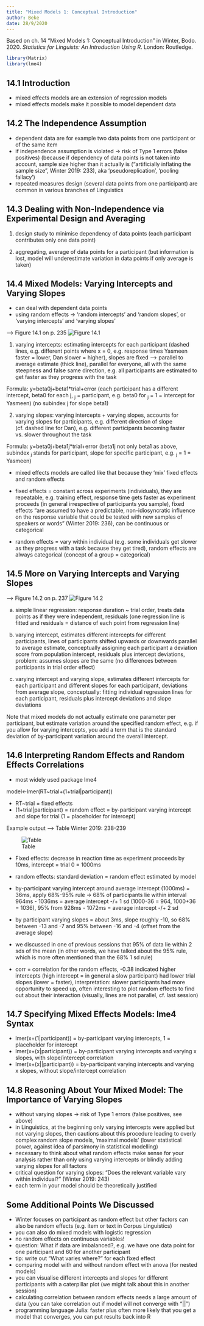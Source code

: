 ---
title: "Mixed Models 1: Conceptual Introduction"
author: Beke
date: 28/9/2020
---

Based on ch. 14 "Mixed Models 1: Conceptual Introduction" in Winter, Bodo. 2020. *Statistics for Linguists: An Introduction Using R*. London: Routledge.

```{r setup, include=FALSE}
library(Matrix)
library(lme4)
```

## 14.1 Introduction
- mixed effects models are an extension of regression models
- mixed effects models make it possible to model dependent data 

## 14.2 The Independence Assumption
- dependent data are for example two data points from one participant or of the same item 
- if independence assumption is violated -> risk of Type 1 errors (false positives) (because if dependency of data points is not taken into account, sample size higher than it actually is ("artificially inflating the sample size", Winter 2019: 233), aka 'pseudoreplication', 'pooling fallacy')
- repeated measures design (several data points from one participant) are common in various branches of Linguistics 

## 14.3 Dealing with Non-Independence via Experimental Design and Averaging
1) design study to minimise dependency of data points (each participant contributes only one data point)

2) aggregating, average of data points for a participant (but information is lost, model will underestimate variation in data points if only average is taken)

## 14.4 Mixed Models: Varying Intercepts and Varying Slopes
- can deal with dependent data points 
- using random effects -> 'random intercepts' and 'random slopes', or 'varying intercepts' and 'varying slopes'

--> Figure 14.1 on p. 235
![Figure 14.1](Figure 14.1.JPG)

1) varying intercepts: estimating intercepts for each participant (dashed lines, e.g. different points where x = 0, e.g. response times Yasmeen faster = lower, Dan slower = higher), slopes are fixed --> parallel to average estimate (thick line), parallel for everyone, all with the same steepness and false same direction, e.g. all participants are estimated to get faster as they progress with the task

Formula:
y=beta0j+beta1*trial+error (each participant has a different intercept, beta0 for each j, ~j~ = participant, e.g. beta0 for ~j~ = 1 = intercept for Yasmeen) (no subindex j for slope beta1)

2) varying slopes: varying intercepts + varying slopes, accounts for varying slopes for participants, e.g. different direction of slope (cf. dashed line for Dan), e.g. different participants becoming faster vs. slower throughout the task

Formula:
y=beta0j+beta1j*trial+error (beta1j not only beta1 as above, subindex ~j~ stands for participant, slope for specific participant, e.g. ~j~ = 1 = Yasmeen)  

- mixed effects models are called like that because they 'mix' fixed effects and random effects

- fixed effects = constant across experiments (individuals), they are repeatable, e.g. training effect, response time gets faster as experiment proceeds (in general irrespective of participants you sample), fixed effects "are assumed to have a predictable, non-idiosyncratic influence on the response variable that could be tested with new samples of speakers or words" (Winter 2019: 236), can be continuous or categorical

- random effects = vary within individual (e.g. some individuals get slower as they progress with a task because they get tired), random effects are always categorical (concept of a group = categorical)

## 14.5 More on Varying Intercepts and Varying Slopes
--> Figure 14.2 on p. 237
![Figure 14.2](Figure 14.2.JPG)


a) simple linear regression: response duration ~ trial order, treats data points as if they were independent, residuals (one regression line is fitted and residuals = distance of each point from regression line)

b) varying intercept, estimates different intercepts for different participants, lines of participants shifted upwards or downwards parallel to average estimate, conceptually assigning each participant a deviation score from population intercept, residuals plus intercept deviations, problem: assumes slopes are the same (no  differences between participants in trial order effect)

c) varying intercept and varying slope, estimates different intercepts for each participant and different slopes for each participant, deviations from average slope, conceptually: fitting individual regression lines  for each participant, residuals plus intercept deviations and slope deviations

Note that mixed models do not actually estimate one parameter per participant, but estimate variation around the specified random effect, e.g. if you allow for varying intercepts, you add a term that is the standard deviation of by-participant variation around the overall intercept.

## 14.6 Interpreting Random Effects and Random Effects Correlations
- most widely used package lme4 

model<-lmer(RT~trial+(1+trial|participant))

- RT~trial = fixed effects
- (1+trial|participant) = random effect = by-participant varying intercept and slope for trial (1 = placeholder for intercept)


Example output
--> Table Winter 2019: 238-239

![Table](Output.JPG)

- Fixed effects: decrease in reaction time as experiment proceeds by 10ms, intercept = trial 0 = 1000ms

- random effects: standard deviation = random effect estimated by model
- by-participant varying intercept around average intercept (1000ms) = 36ms, apply 68%-95% rule -> 68% of participants lie within interval 964ms - 1036ms = average intercept -/+ 1 sd (1000-36 = 964, 1000+36 = 1036), 95% from 928ms - 1072ms = average intercept -/+ 2 sd 
- by participant varying slopes = about 3ms, slope roughly -10, so 68% between -13 and -7 and 95% between -16 and -4 (offset from the average slope)
- we discussed in one of previous sessions that 95% of data lie within 2 sds of the mean (in other words, we have talked about the 95% rule, which is more often mentioned than the 68% 1 sd rule)
- corr = correlation for the random effects, -0.38 indicated higher intercepts (high intercept = in general a slow participant) had lower trial slopes (lower = faster), interpretation: slower participants had more opportunity to speed up, often interesting to plot random effects to find out about their interaction (visually, lines are not parallel, cf. last session)

## 14.7 Specifying Mixed Effects Models: lme4 Syntax
- lmer(x+(1|participant)) = by-participant varying intercepts, 1 = placeholder for intercept
- lmer(x+(x|participant)) = by-participant varying intercepts and varying x slopes, with slope/intercept correlation
- lmer(x+(x||participant)) = by-participant varying intercepts and varying x slopes, without slope/intercept correlation

## 14.8 Reasoning About Your Mixed Model: The Importance of Varying Slopes
- without varying slopes -> risk of Type 1 errors (false positives, see above)
- in Linguistics, at the beginning only varying intercepts were applied but not varying slopes, then cautions about this procedure leading to overly complex random slope models, 'maximal models' (lower statistical power, against idea of parsimony in statistical modelling)
- necessary to think about what random effects make sense for your analysis rather than only using varying intercepts or blindly adding varying slopes for all factors
- critical question for varying slopes: "Does the relevant variable vary within individual?" (Winter 2019: 243) 
- each term in your model should be theoretically justified

## Some Additional Points We Discussed
- Winter focuses on participant as random effect but other factors can also be random effects (e.g. item or text in Corpus Linguistics) 
- you can also do mixed models with logistic regression
- no random effects on continuous variables!
- question: What if data are imbalanced?, e.g. we have one data point for one participant and 60 for another participant
- tip: write out "What varies where?" for each fixed effect
- comparing model with and without random effect with anova (for nested models)
- you can visualise different intercepts and slopes for different participants with a caterpillar plot (we might talk about this in another session)
- calculating correlation between random effects needs a large amount of data (you can take correlation out if model will not converge with "||")
- programming language Julia: faster plus often more likely that you get a model that converges, you can put results back into R


